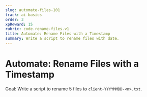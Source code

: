 ```yaml
---
slug: automate-files-101
track: ai-basics
order: 3
xpReward: 15
rubric: code.rename-files.v1
title: Automate: Rename Files with a Timestamp
summary: Write a script to rename files with date.
---
```


# Automate: Rename Files with a Timestamp

Goal: Write a script to rename 5 files to `client-YYYYMMDD-<n>.txt`.

